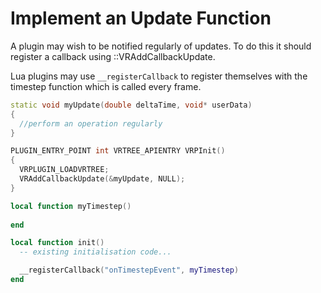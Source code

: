 
# Implement an Update Function

A plugin may wish to be notified regularly of updates. To do this it should register a callback using ::VRAddCallbackUpdate.

Lua plugins may use `__registerCallback` to register themselves with the timestep function which is called every frame.

<Tabs>
<TabItem value="cpp" label="C++">

```cpp
static void myUpdate(double deltaTime, void* userData)
{
  //perform an operation regularly  
}

PLUGIN_ENTRY_POINT int VRTREE_APIENTRY VRPInit()
{
  VRPLUGIN_LOADVRTREE;
  VRAddCallbackUpdate(&myUpdate, NULL);
}
```

</TabItem>
<TabItem value="lua" label="Lua">

```lua
local function myTimestep()
  
end

local function init()
  -- existing initialisation code...

  __registerCallback("onTimestepEvent", myTimestep)
end
```

</TabItem>
</Tabs>
